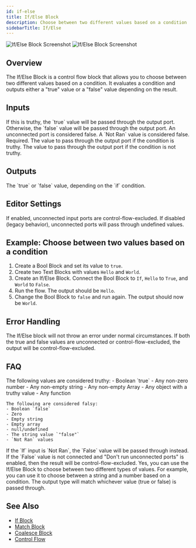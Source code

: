 ```yaml
---
id: if-else
title: If/Else Block
description: Choose between two different values based on a condition
sidebarTitle: If/Else
---
```


<Frame>
  <img src="/block-reference/assets/if_else_light.png" alt="If/Else Block Screenshot" className="block dark:hidden" />
  <img src="/block-reference/assets/if_else_dark.png" alt="If/Else Block Screenshot" className="hidden dark:block" />
</Frame>

## Overview
The If/Else Block is a control flow block that allows you to choose between two different values based on a condition. It evaluates a condition and outputs either a "true" value or a "false" value depending on the result.

## Inputs

<ParamField path="If" type="any">
  If this is truthy, the `true` value will be passed through the output port. Otherwise, the `false` value will be passed through the output port. An unconnected port is considered false. A `Not Ran` value is considered false. Required.
</ParamField>

<ParamField path="True" type="any">
  The value to pass through the output port if the condition is truthy.
</ParamField>

<ParamField path="False" type="any">
  The value to pass through the output port if the condition is not truthy.
</ParamField>

## Outputs

<ResponseField name="Output" type="any">
  The `true` or `false` value, depending on the `if` condition.
</ResponseField>

## Editor Settings

<ParamField path="Don't run unconnected ports" type="boolean" default={true}>
  If enabled, unconnected input ports are control-flow-excluded. If disabled (legacy behavior), unconnected ports will pass through undefined values.
</ParamField>

## Example: Choose between two values based on a condition

1. Create a Bool Block and set its value to `true`.
2. Create two Text Blocks with values `Hello` and `World`.
3. Create an If/Else Block. Connect the Bool Block to `If`, `Hello` to `True`, and `World` to `False`.
4. Run the flow. The output should be `Hello`.
5. Change the Bool Block to `false` and run again. The output should now be `World`.

## Error Handling

The If/Else block will not throw an error under normal circumstances. If both the true and false values are unconnected or control-flow-excluded, the output will be control-flow-excluded.

## FAQ

<AccordionGroup>
  <Accordion title="What is considered truthy in Odella?">
    The following values are considered truthy:
    - Boolean `true`
    - Any non-zero number
    - Any non-empty string
    - Any non-empty Array
    - Any object with a truthy value
    - Any function

    The following are considered falsy:
    - Boolean `false` 
    - Zero
    - Empty string
    - Empty array
    - null/undefined
    - The string value `"false"`
    - `Not Ran` values
  </Accordion>

  <Accordion title="What happens if the `If` input is `Not Ran`?">
    If the `If` input is `Not Ran`, the `False` value will be passed through instead. If the `False` value is not connected and "Don't run unconnected ports" is enabled, then the result will be control-flow-excluded.
  </Accordion>

  <Accordion title="Can I use the If/Else Block to choose between two different types of values?">
    Yes, you can use the If/Else Block to choose between two different types of values. For example, you can use it to choose between a string and a number based on a condition. The output type will match whichever value (true or false) is passed through.
  </Accordion>
</AccordionGroup>

## See Also

- [If Block](/block-reference/logic/if)
- [Match Block](/block-reference/logic/match)
- [Coalesce Block](/block-reference/logic/coalesce)
- [Control Flow](/docs/user-guide/workflow/control-flow)
